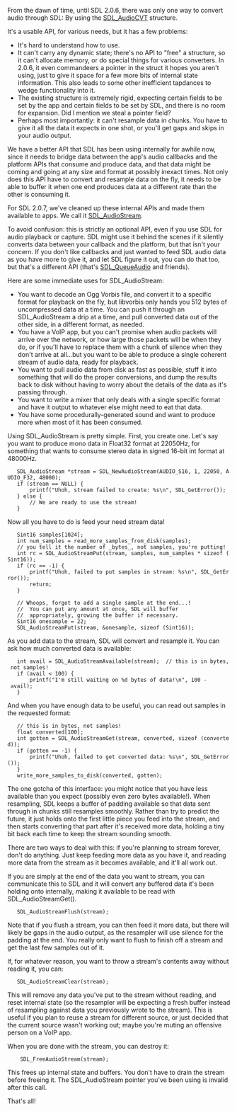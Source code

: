 <!-- pragma section-numbers off -->
<!-- pragma disable-camelcase -->

From the dawn of time, until SDL 2.0.6, there was only one way to convert audio through SDL: By using the [[SDL_AudioCVT]] structure.

It's a usable API, for various needs, but it has a few problems:

* It's hard to understand how to use.
* It can't carry any dynamic state; there's no API to "free" a structure, so it can't allocate memory, or do special things for various converters. In 2.0.6, it even commandeers a pointer in the struct it hopes you aren't using, just to give it space for a few more bits of internal state information. This also leads to some other inefficient tapdances to wedge functionality into it.
* The existing structure is extremely rigid, expecting certain fields to be set by the app and certain fields to be set by SDL, and there is no room for expansion. Did I mention we steal a pointer field?
* Perhaps most importantly: it can't resample data in chunks. You have to give it all the data it expects in one shot, or you'll get gaps and skips in your audio output.

We have a better API that SDL has been using internally for awhile now, since it needs to bridge data between the app's audio callbacks and the platform APIs that consume and produce data, and that data might be coming and going at any size and format at possibly inexact times. Not only does this API have to convert and resample data on the fly, it needs to be able to buffer it when one end produces data at a different rate than the other is consuming it.

For SDL 2.0.7, we've cleaned up these internal APIs and made them available to apps. We call it [[SDL_AudioStream]].

To avoid confusion: this is strictly an optional API, even if you use SDL for audio playback or capture. SDL might use it behind the scenes if it silently converts data between your callback and the platform, but that isn't your concern. If you don't like callbacks and just wanted to feed SDL audio data as you have more to give it, and let SDL figure it out, you can do that too, but that's a different API (that's [[SDL_QueueAudio]] and friends).

Here are some immediate uses for SDL_AudioStream:
* You want to decode an Ogg Vorbis file, and convert it to a specific format for playback on the fly, but libvorbis only hands you 512 bytes of uncompressed data at a time. You can push it through an SDL_AudioStream a drip at a time, and pull converted data out of the other side, in a different format, as needed.
* You have a VoIP app, but you can't promise when audio packets will arrive over the network, or how large those packets will be when they do, or if you'll have to replace them with a chunk of silence when they don't arrive at all...but you want to be able to produce a single coherent stream of audio data, ready for playback.
* You want to pull audio data from disk as fast as possible, stuff it into something that will do the proper conversions, and dump the results back to disk without having to worry about the details of the data as it's passing through.
* You want to write a mixer that only deals with a single specific format and have it output to whatever else might need to eat that data.
* You have some procedurally-generated sound and want to produce more when most of it has been consumed.

Using SDL_AudioStream is pretty simple. First, you create one. Let's say you want to produce mono data in Float32 format at 22050Hz, for something that wants to consume stereo data in signed 16-bit int format at 48000Hz.

    SDL_AudioStream *stream = SDL_NewAudioStream(AUDIO_S16, 1, 22050, AUDIO_F32, 48000);
    if (stream == NULL) {
        printf("Uhoh, stream failed to create: %s\n", SDL_GetError());
    } else {
        // We are ready to use the stream!
    }

Now all you have to do is feed your need stream data!

    Sint16 samples[1024];
    int num_samples = read_more_samples_from_disk(samples); <!-- whatever. -->
    // you tell it the number of _bytes_, not samples, you're putting!
    int rc = SDL_AudioStreamPut(stream, samples, num_samples * sizeof (Sint16));
    if (rc == -1) {
        printf("Uhoh, failed to put samples in stream: %s\n", SDL_GetError());
        return;
    }

    // Whoops, forgot to add a single sample at the end...!
    //  You can put any amount at once, SDL will buffer
    //  appropriately, growing the buffer if necessary.
    Sint16 onesample = 22;
    SDL_AudioStreamPut(stream, &onesample, sizeof (Sint16));

As you add data to the stream, SDL will convert and resample it. You can ask how much converted data is available:

    int avail = SDL_AudioStreamAvailable(stream);  // this is in bytes, not samples!
    if (avail < 100) {
        printf("I'm still waiting on %d bytes of data!\n", 100 - avail);
    }

And when you have enough data to be useful, you can read out samples in the requested format:

    // this is in bytes, not samples!
    float converted[100];
    int gotten = SDL_AudioStreamGet(stream, converted, sizeof (converted));
    if (gotten == -1) {
        printf("Uhoh, failed to get converted data: %s\n", SDL_GetError());
    }
    write_more_samples_to_disk(converted, gotten); <!-- whatever. -->

The one gotcha of this interface: you might notice that you have less available than you expect (possibly even zero bytes available!). When resampling, SDL keeps a buffer of padding available so that data sent through in chunks still resamples smoothly. Rather than try to predict the future, it just holds onto the first little piece you feed into the stream, and then starts converting that part after it's received more data, holding a tiny bit back each time to keep the stream sounding smooth.

There are two ways to deal with this: if you're planning to stream forever, don't do anything. Just keep feeding more data as you have it, and reading more data from the stream as it becomes available, and it'll all work out.

If you are simply at the end of the data you want to stream, you can communicate this to SDL and it will convert any buffered data it's been holding onto internally, making it available to be read with SDL_AudioStreamGet().

    SDL_AudioStreamFlush(stream);

Note that if you flush a stream, you can then feed it more data, but there will likely be gaps in the audio output, as the resampler will use silence for the padding at the end. You really only want to flush to finish off a stream and get the last few samples out of it.

If, for whatever reason, you want to throw a stream's contents away without reading it, you can:

    SDL_AudioStreamClear(stream);

This will remove any data you've put to the stream without reading, and reset internal state (so the resampler will be expecting a fresh buffer instead of resampling against data you previously wrote to the stream). This is useful if you plan to reuse a stream for different source, or just decided that the current source wasn't working out; maybe you're muting an offensive person on a VoIP app.

When you are done with the stream, you can destroy it:

     SDL_FreeAudioStream(stream);

This frees up internal state and buffers. You don't have to drain the stream before freeing it. The SDL_AudioStream pointer you've been using is invalid after this call.

That's all!
